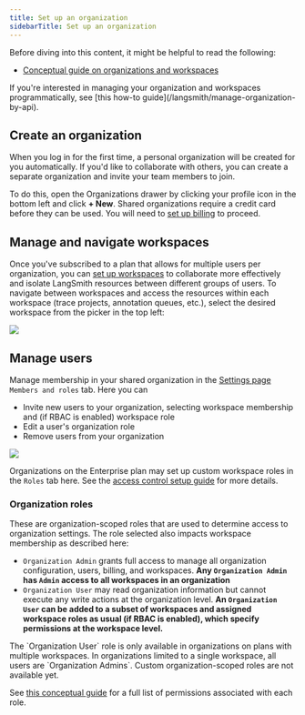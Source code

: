 ```yaml
---
title: Set up an organization
sidebarTitle: Set up an organization
---
```


<Check>
  Before diving into this content, it might be helpful to read the following:

  * [Conceptual guide on organizations and workspaces](/langsmith/administration-overview)
</Check>

<Note>
  If you're interested in managing your organization and workspaces programmatically, see [this how-to guide](/langsmith/manage-organization-by-api).
</Note>

## Create an organization

When you log in for the first time, a personal organization will be created for you automatically. If you'd like to collaborate with others, you can create a separate organization and invite your team members to join.

To do this, open the Organizations drawer by clicking your profile icon in the bottom left and click **+ New**. Shared organizations require a credit card before they can be used. You will need to [set up billing](/langsmith/set-up-billing) to proceed.

## Manage and navigate workspaces

Once you've subscribed to a plan that allows for multiple users per organization, you can [set up workspaces](/langsmith/set-up-workspace) to collaborate more effectively and isolate LangSmith resources between different groups of users. To navigate between workspaces and access the resources within each workspace (trace projects, annotation queues, etc.), select the desired workspace from the picker in the top left:

![](/langsmith/images/select-workspace.png)

## Manage users

Manage membership in your shared organization in the [Settings page](https://smith.langchain.com/settings) `Members and roles` tab. Here you can

* Invite new users to your organization, selecting workspace membership and (if RBAC is enabled) workspace role
* Edit a user's organization role
* Remove users from your organization

![](/langsmith/images/organization-members-and-roles.png)

Organizations on the Enterprise plan may set up custom workspace roles in the `Roles` tab here. See the [access control setup guide](/langsmith/set-up-access-control) for more details.

### Organization roles

These are organization-scoped roles that are used to determine access to organization settings. The role selected also impacts workspace membership as described here:

* `Organization Admin` grants full access to manage all organization configuration, users, billing, and workspaces. **Any `Organization Admin` has `Admin` access to all workspaces in an organization**
* `Organization User` may read organization information but cannot execute any write actions at the organization level. **An `Organization User` can be added to a subset of workspaces and assigned workspace roles as usual (if RBAC is enabled), which specify permissions at the workspace level.**

<Info>
  The `Organization User` role is only available in organizations on plans with multiple workspaces. In organizations limited to a single workspace, all users are `Organization Admins`. Custom organization-scoped roles are not available yet.
</Info>

See [this conceptual guide](/langsmith/administration-overview#organization-roles) for a full list of permissions associated with each role.

